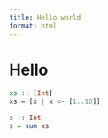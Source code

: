 ```yaml
---
title: Hello world
format: html
---
```


# Hello

```haskell
xs :: [Int]
xs = [x | x <- [1..10]]
```


```haskell
s :: Int
s = sum xs
```
